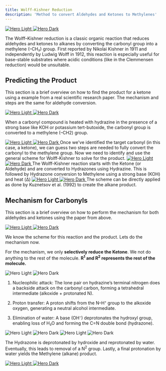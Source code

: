 ```yaml
---
title: Wolff-Kishner Reduction
description: 'Method to convert Aldehydes and Ketones to Methylenes'
---
```


<a href="" target="_blank" rel="noopener noreferrer">
  <img
    noZoom
    className="block dark:hidden -mt-0"
    src="/reactions/wolff-kishner-reduction-images/overviewdark.png"
    alt="Hero Light"
  />
  <img
    noZoom
    className="hidden dark:block -mt-0"
    src="/reactions/wolff-kishner-reduction-images/overviewlight.png"
    alt="Hero Dark"
  />
</a>

The Wolff–Kishner reduction is a classic organic reaction that reduces aldehydes and ketones to alkanes by converting the carbonyl group into a methylene (–CH₂) group. First reported by Nikolai Kishner in 1911 and independently by Ludwig Wolff in 1912, this reaction is especially useful for base-stable substrates where acidic conditions (like in the Clemmensen reduction) would be unsuitable.

## Predicting the Product

This section is a brief overview on how to find the product for a ketone using a example from a real scientific research paper. The mechanism and steps are the same for aldehyde conversion.

<Steps>
  <Step title="Identifying Reagents and Reaction Conditions">

  <a href="" target="_blank" rel="noopener noreferrer">
  <img
    noZoom
    className="block dark:hidden"
    src="/reactions/wolff-kishner-reduction-images/reagentslight.png"
    alt="Hero Light"
  />
  <img
    noZoom
    className="hidden dark:block"
    src="/reactions/wolff-kishner-reduction-images/reagentsdark.png"
    alt="Hero Dark"
  />
</a>

When a carbonyl compound is heated with hydrazine in the presence of a strong base like KOH or potassium tert-butoxide, the carbonyl group is converted to a methylene (–CH2) group.
    
  </Step>
  <Step title="Identify the target carbonyl group and subsequent steps">
  <a href="" target="_blank" rel="noopener noreferrer">
  <img
    noZoom
    className="block dark:hidden"
    src="/reactions/wolff-kishner-reduction-images/guessoverviewlight.png"
    alt="Hero Light"
  />
  <img
    noZoom
    className="hidden dark:block"
    src="/reactions/wolff-kishner-reduction-images/guessoverviewdark.png"
    alt="Hero Dark"
  />
</a>
    Once we've identified the target carbonyl (in this case, a ketone), we can guess two steps are needed to fully convert the carbonyl to the methylene group. Now we need to identify and use the general scheme for Wolff-Kishner to solve for the product.
  </Step>
  <Step title="Identify the General Scheme">
  <a href="" target="_blank" rel="noopener noreferrer">
  <img
    noZoom
    className="block dark:hidden"
    src="/reactions/wolff-kishner-reduction-images/overviewmechlight.png"
    alt="Hero Light"
  />
  <img
    noZoom
    className="hidden dark:block"
    src="/reactions/wolff-kishner-reduction-images/overviewmechdarkspacing.png"
    alt="Hero Dark"
  />
</a>
    The Wolff-Kishner reaction starts with the Ketone (or Aldehyde) and are converted to Hydrazones using Hydrazine. This is followed by Hydrazone conversion to Methylene using a strong base (KOH) and heat (Δ)
  </Step>
<Step title="Directly apply the scheme to determine product">
<a href="" target="_blank" rel="noopener noreferrer">
  <img
    noZoom
    className="block dark:hidden"
    src="/reactions/wolff-kishner-reduction-images/appliedschemelight.png"
    alt="Hero Light"
  />
  <img
    noZoom
    className="hidden dark:block"
    src="/reactions/wolff-kishner-reduction-images/appliedschemedark2.png"
    alt="Hero Dark"
  />
</a>
    The scheme can be directly applied as done by Kuznetsov et al. (1992) to create the alkane product.
  </Step>
</Steps>


## Mechanism for Carbonyls

This section is a brief overview on how to perform the mechanism for both aldehydes and ketones using the paper from above.

<a href="" target="_blank" rel="noopener noreferrer">
  <img
    className="block dark:hidden mt-0"
    src="/reactions/wolff-kishner-reduction-images/overviewboxedlight.png"
    alt="Hero Light"
  />
  <img
    className="hidden dark:block mt-0"
    src="/reactions/wolff-kishner-reduction-images/overviewboxeddark.png"
    alt="Hero Dark"
  />
</a>

We know the scheme for this reaction and the product. Lets do the mechanism now. 

<Note>For the mechanism, we only **selectively reduce the Ketone**. We not do anything to the rest of the molecule. **R<sup>1</sup> and R<sup>2</sup> represents the rest of the molecule.** </Note>

<Steps>
  <Step title="Ketone to Hydrazone Conversion">

  <img
    className="block dark:hidden mt-0"
    src="/reactions/wolff-kishner-reduction-images/reactionpart1light.png"
    alt="Hero Light"
  />
  <img
    className="hidden dark:block mt-0"
    src="/reactions/wolff-kishner-reduction-images/reactionpart1dark.png"
    alt="Hero Dark"
  />

1. Nucleophilic attack: The lone pair on hydrazine’s terminal nitrogen does a backside attack on the carbonyl carbon, forming a tetrahedral intermediate (alkoxide + protonated N).

2. Proton transfer: A proton shifts from the N–H⁺ group to the alkoxide oxygen, generating a neutral alcohol intermediate.

3. Elimination of water: A base (OH⁻) deprotonates the hydroxyl group, enabling loss of H₂O and forming the C=N double bond (hydrazone).

<Accordion title="How far have we progressed through the scheme?">
  <img
    className="block dark:hidden"
    src="/reactions/wolff-kishner-reduction-images/guessstep1light.png"
    alt="Hero Light"
  />
  <img
    className="hidden dark:block"
    src="/reactions/wolff-kishner-reduction-images/guessstep1dark.png"
    alt="Hero Dark"
  />
</Accordion>

  </Step>
  <Step title="Hydrazone to Methylene Product">
  <img
    className="block dark:hidden"
    src="/reactions/wolff-kishner-reduction-images/reactionpart2light.png"
    alt="Hero Light"
  />
  <img
    className="hidden dark:block"
    src="/reactions/wolff-kishner-reduction-images/reactionpart2dark.png"
    alt="Hero Dark"
  />

The Hydrazone is deprotonated by hydroxide and reprotonated by water. Eventually, this leads to removal of a N<sup>2</sup> group. Lastly, a final protonation by water yields the Methylene (alkane) product.

<Accordion title="How far have we progressed through the scheme?">
<a href="" target="_blank" rel="noopener noreferrer">
  <img
    noZoom
    className="block dark:hidden"
    src="/reactions/wolff-kishner-reduction-images/guessstep2light.png"
    alt="Hero Light"
  />
  <img
    noZoom
    className="hidden dark:block"
    src="/reactions/wolff-kishner-reduction-images/guessstep2dark.png"
    alt="Hero Dark"
  />
</a>
</Accordion>

  </Step>
</Steps>
